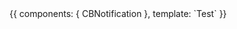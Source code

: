 
<Meta title="4 - Components/Notice/Notification"/>


<Preview>
    <Story name="Plain">
        {{ 
        components: { CBNotification },                     
        template: `<CBNotification>Test</CBNotification>`
        }}
    </Story>
</Preview>